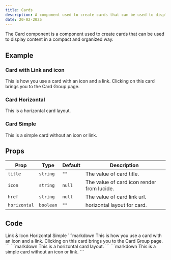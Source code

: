 ```yaml
---
title: Cards
description: A component used to create cards that can be used to display content in a compact and organized way.
date: 20-02-2025
---
```


The Card component is a component used to create cards that can be used to display content in a compact and organized way.

## Example

### Card with Link and icon

<Card title="Click on me" icon="Link" href="/docs/getting-started/components/card-group">
  This is how you use a card with an icon and a link. Clicking on this card
  brings you to the Card Group page.
</Card>

### Card Horizontal

<Card title="Horizontal Card" icon="Layout" horizontal>
  This is a horizontal card layout.
</Card>

### Card Simple

<Card title="Simple Card">
  This is a simple card without an icon or link.
</Card>


## Props

| Prop          | Type     | Default | Description                                             |
| ------------- | -------- | ------- | ------------------------------------------------------- |
| `title`       | `string` | `""`    | The value of card title.                                |
| `icon`        | `string` | `null`  | The value of card icon render from lucide.              |
| `href`        | `string` | `null`  | The value of card link url.              |
| `horizontal`   | `boolean` | `""`    | horizontal layout for card. |

## Code

<Tabs defaultValue="link" className="pt-5 pb-1">
  <TabsList>
    <TabsTrigger value="link">Link & Icon</TabsTrigger>
    <TabsTrigger value="horizontal">Horizontal</TabsTrigger>
    <TabsTrigger value="simple">Simple</TabsTrigger>
  </TabsList>
  <TabsContent value="link">
    ```markdown
    <Card title="Click on me" icon="Link" href="/docs/getting-started/components/button">
        This is how you use a card with an icon and a link. Clicking on this card
        brings you to the Card Group page.
    </Card>
    ```
  </TabsContent>
  <TabsContent value="horizontal">
    ```markdown
    <Card title="Horizontal Card" icon="Layout" horizontal>
        This is a horizontal card layout.
    </Card>
    ```
  </TabsContent>
  <TabsContent value="simple">
    ```markdown
    <Card title="Simple Card">
        This is a simple card without an icon or link.
    </Card>
    ```
  </TabsContent>
</Tabs>
